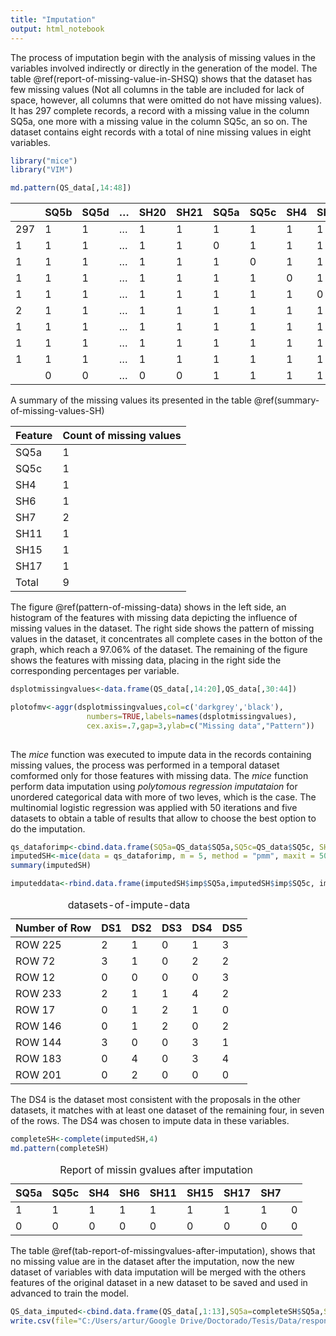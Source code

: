 ```yaml
---
title: "Imputation"
output: html_notebook
---
```


The process of imputation begin with the analysis of missing values in the variables involved indirectly or directly in the generation of the model. The table \@ref(report-of-missing-value-in-SHSQ) shows that the dataset has few missing values (Not all columns in the table are included for lack of space, however, all columns that were omitted do not have missing values). It has $297$ complete records, a record with a missing value in the column SQ5a, one more with a missing value in the column SQ5c, an so on. The dataset contains eight records with a total of nine missing values in eight variables.

```r
library("mice")
library("VIM")

md.pattern(QS_data[,14:48])

```

|     | SQ5b | SQ5d | ... | SH20 | SH21 | SQ5a | SQ5c | SH4 | SH6 | SH11 | SH15 | SH17 | SH7 |   |
|-----|------|------|-----|------|------|------|------|-----|-----|------|------|------|-----|---|
| 297 | 1    | 1    | ... | 1    | 1    | 1    | 1    | 1   | 1   | 1    | 1    | 1    | 1   | 0 |
| 1   | 1    | 1    | ... | 1    | 1    | 0    | 1    | 1   | 1   | 1    | 1    | 1    | 1   | 1 |
| 1   | 1    | 1    | ... | 1    | 1    | 1    | 0    | 1   | 1   | 1    | 1    | 1    | 1   | 1 |
| 1   | 1    | 1    | ... | 1    | 1    | 1    | 1    | 0   | 1   | 1    | 1    | 1    | 1   | 1 |
| 1   | 1    | 1    | ... | 1    | 1    | 1    | 1    | 1   | 0   | 1    | 1    | 1    | 1   | 1 |
| 2   | 1    | 1    | ... | 1    | 1    | 1    | 1    | 1   | 1   | 1    | 1    | 1    | 0   | 1 |
| 1   | 1    | 1    | ... | 1    | 1    | 1    | 1    | 1   | 1   | 0    | 1    | 1    | 1   | 1 |
| 1   | 1    | 1    | ... | 1    | 1    | 1    | 1    | 1   | 1   | 1    | 0    | 1    | 1   | 1 |
| 1   | 1    | 1    | ... | 1    | 1    | 1    | 1    | 1   | 1   | 1    | 1    | 0    | 1   | 1 |
|     | 0    | 0    | ... | 0    | 0    | 1    | 1    | 1   | 1   | 1    | 1    | 1    | 2   | 9 |

<!-- \begin{table}[ht] -->
<!-- \centering -->
<!-- \caption{Report of missing values} -->
<!-- \label{report-of-missing-value-in-SHSQ} -->
<!-- \begin{tabular}{|l|l|l|l|l|l|l|l|l|l|l|l|l|l|l|} -->
<!-- \hline -->
<!--     & SQ5b & SQ5d & ... & SH20 & SH21 & SQ5a & SQ5c & SH4 & SH6 & SH11 & SH15 & SH17 & SH7 &   \\ \hline -->
<!-- 297 & 1    & 1    & ... & 1    & 1    & 1    & 1    & 1   & 1   & 1    & 1    & 1    & 1   & 0 \\ \hline -->
<!-- 1   & 1    & 1    & ... & 1    & 1    & 0    & 1    & 1   & 1   & 1    & 1    & 1    & 1   & 1 \\ \hline -->
<!-- 1   & 1    & 1    & ... & 1    & 1    & 1    & 0    & 1   & 1   & 1    & 1    & 1    & 1   & 1 \\ \hline -->
<!-- 1   & 1    & 1    & ... & 1    & 1    & 1    & 1    & 0   & 1   & 1    & 1    & 1    & 1   & 1 \\ \hline -->
<!-- 1   & 1    & 1    & ... & 1    & 1    & 1    & 1    & 1   & 0   & 1    & 1    & 1    & 1   & 1 \\ \hline -->
<!-- 2   & 1    & 1    & ... & 1    & 1    & 1    & 1    & 1   & 1   & 1    & 1    & 1    & 0   & 1 \\ \hline -->
<!-- 1   & 1    & 1    & ... & 1    & 1    & 1    & 1    & 1   & 1   & 0    & 1    & 1    & 1   & 1 \\ \hline -->
<!-- 1   & 1    & 1    & ... & 1    & 1    & 1    & 1    & 1   & 1   & 1    & 0    & 1    & 1   & 1 \\ \hline -->
<!-- 1   & 1    & 1    & ... & 1    & 1    & 1    & 1    & 1   & 1   & 1    & 1    & 0    & 1   & 1 \\ \hline -->
<!--     & 0    & 0    & ... & 0    & 0    & 1    & 1    & 1   & 1   & 1    & 1    & 1    & 2   & 9 \\ \hline -->
<!-- \end{tabular} -->
<!-- \end{table} -->


A summary of the missing values its presented in the table \@ref(summary-of-missing-values-SH)

| Feature | Count of missing values |
|---------|-------------------------|
| SQ5a    | 1                       |
| SQ5c    | 1                       |
| SH4     | 1                       |
| SH6     | 1                       |
| SH7     | 2                       |
| SH11    | 1                       |
| SH15    | 1                       |
| SH17    | 1                       |
| Total   | 9                       |


<!-- \begin{table}[ht] -->
<!-- \centering -->
<!-- \caption{Summary of missing values in SH features} -->
<!-- \label{summary-of-missing-values-SH} -->
<!-- \begin{tabular}{|l|l|} -->
<!-- \hline -->
<!-- Feature & Count of missing values \\ \hline -->
<!-- SQ5a    & 1                       \\ \hline -->
<!-- SQ5b    & 1                       \\ \hline -->
<!-- SH4     & 1                       \\ \hline -->
<!-- SH6     & 1                       \\ \hline -->
<!-- SH7     & 2                       \\ \hline -->
<!-- SH11    & 1                       \\ \hline -->
<!-- SH15    & 1                       \\ \hline -->
<!-- SH17    & 1                       \\ \hline -->
<!-- Total   & 7                       \\ \hline -->
<!-- \end{tabular} -->
<!-- \end{table} -->

The figure \@ref(pattern-of-missing-data) shows in the left side, an histogram of the features with missing data depicting the influence of missing values in the dataset. The right side shows the pattern of missing values in the dataset, it concentrates all complete cases in the botton of the graph, which reach a 97.06% of the dataset. The remaining of the figure shows the features with missing data, placing in the right side the corresponding percentages per variable.  

```r
dsplotmissingvalues<-data.frame(QS_data[,14:20],QS_data[,30:44]) 

plotofmv<-aggr(dsplotmissingvalues,col=c('darkgrey','black'),
                 numbers=TRUE,labels=names(dsplotmissingvalues),
                 cex.axis=.7,gap=3,ylab=c("Missing data","Pattern"))
                 
```

The *mice* function was executed to impute data in the records containing missing values, the process was performed in a temporal dataset comformed only for those features with missing data. The *mice* function perform data imputation using *polytomous regression imputataion* for unordered categorical data with more of two leves, which is the case. The multinomial logistic regression was applied with 50 iterations and five datasets to obtain a table of results that allow to choose the best option to do the imputation.

```r
qs_dataforimp<-cbind.data.frame(SQ5a=QS_data$SQ5a,SQ5c=QS_data$SQ5c, SH4=QS_data$SH4,SH6=QS_data$SH6,SH7=QS_data$SH7,SH11=QS_data$SH11,SH15=QS_data$SH15,SH17=QS_data$SH17) 
imputedSH<-mice(data = qs_dataforimp, m = 5, method = "pmm", maxit = 50, seed = 500)
summary(imputedSH)

imputeddata<-rbind.data.frame(imputedSH$imp$SQ5a,imputedSH$imp$SQ5c, imputedSH$imp$SH4,imputedSH$imp$SH6,imputedSH$imp$SH7,imputedSH$imp$SH11,imputedSH$imp$SH15,imputedSH$imp$SH17)
```

<!-- \begin{table}[ht] -->
<!-- \centering -->
<!-- \caption{Five datasets with data imputation} -->
<!-- \label{datasets-of-impute-data} -->
<!-- \begin{tabular}{|l|l|l|l|l|l|} -->
<!-- \hline -->
<!-- Number of Row & DS1 & DS2 & DS3 & DS4 & DS5 \\ \hline -->
<!-- ROW 225       & 2   & 1   & 0   & 1   & 3   \\ \hline -->
<!-- ROW 72        & 3   & 1   & 0   & 2   & 2   \\ \hline -->
<!-- ROW 12        & 0   & 0   & 0   & 0   & 3   \\ \hline -->
<!-- ROW 233       & 2   & 1   & 1   & 4   & 2   \\ \hline -->
<!-- ROW 17        & 0   & 1   & 2   & 1   & 0   \\ \hline -->
<!-- ROW 146       & 0   & 1   & 2   & 0   & 2   \\ \hline -->
<!-- ROW 144       & 3   & 0   & 0   & 3   & 1   \\ \hline -->
<!-- ROW 183       & 0   & 4   & 0   & 3   & 4   \\ \hline -->
<!-- ROW 201       & 0   & 2   & 0   & 0   & 0   \\ \hline -->
<!-- \end{tabular} -->
<!-- \end{table} -->



| Number of Row | DS1 | DS2 | DS3 | DS4 | DS5 |
|---------------|-----|-----|-----|-----|-----|
| ROW 225       | 2   | 1   | 0   | 1   | 3   |
| ROW 72        | 3   | 1   | 0   | 2   | 2   |
| ROW 12        | 0   | 0   | 0   | 0   | 3   |
| ROW 233       | 2   | 1   | 1   | 4   | 2   |
| ROW 17        | 0   | 1   | 2   | 1   | 0   |
| ROW 146       | 0   | 1   | 2   | 0   | 2   |
| ROW 144       | 3   | 0   | 0   | 3   | 1   |
| ROW 183       | 0   | 4   | 0   | 3   | 4   |
| ROW 201       | 0   | 2   | 0   | 0   | 0   |

Table: datasets-of-impute-data

The DS4 is the dataset most consistent with the proposals in the other datasets, it matches with at least one dataset of the remaining four, in seven of the rows. The DS4 was chosen to impute data in these variables.

```r
completeSH<-complete(imputedSH,4)
md.pattern(completeSH)
```
<!-- \begin{table}[ht] -->
<!-- \centering -->
<!-- \caption{Report of missin gvalues after imputation} -->
<!-- \label{tab-report-of-missingvalues-after-imputation} -->
<!-- \begin{tabular}{lllllllll} -->
<!-- SQ5a & SQ5c & SH4 & SH6 & SH11 & SH15 & SH17 & SH7 &   \\ -->
<!-- 1    & 1    & 1   & 1   & 1    & 1    & 1    & 1   & 0 \\ -->
<!-- 0    & 0    & 0   & 0   & 0    & 0    & 0    & 0   & 0 -->
<!-- \end{tabular} -->
<!-- \end{table} -->

| SQ5a | SQ5c | SH4 | SH6 | SH11 | SH15 | SH17 | SH7 |   |
|------|------|-----|-----|------|------|------|-----|---|
| 1    | 1    | 1   | 1   | 1    | 1    | 1    | 1   | 0 |
| 0    | 0    | 0   | 0   | 0    | 0    | 0    | 0   | 0 |
Table:Report of missin gvalues after imputation

The table \@ref(tab-report-of-missingvalues-after-imputation), shows that no missing value are in the dataset after the imputation, now the new dataset of variables with data imputation will be merged with the others features of the original dataset in a new dataset to be saved and used in advanced to train the model.

```r
QS_data_imputed<-cbind.data.frame(QS_data[,1:13],SQ5a=completeSH$SQ5a,SQ5b=QS_data$SQ5b,SQ5c=completeSH$SQ5c, QS_data[,17:30],SH4=completeSH$SH4,SH5=QS_data$SH5,completeSH[,4:5],QS_data[,35:37],SH11=completeSH$SH11,QS_data[,39:41],SH15=completeSH$SH15,SH16=QS_data$SH16,SH17=completeSH$SH17,QS_data[,45:48])
write.csv(file="C:/Users/artur/Google Drive/Doctorado/Tesis/Data/responses_clean_and_imputed.csv",QS_data_imputed)

```

